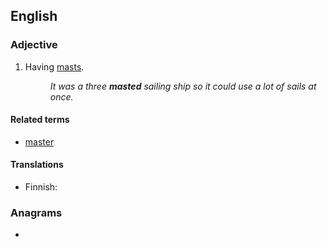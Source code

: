 ==English==

===Adjective===
{{en-adj|-}}

# Having [[mast]]s.
#: ''It was a three '''masted''' sailing ship so it could use a lot of sails at once.''

====Related terms====
* [[master#Etymology 2|master]]

====Translations====
{{trans-top|having masts}}
* Finnish: {{t|fi|-mastoinen}}
{{trans-mid}}
{{trans-bottom}}

===Anagrams===
* {{anagrams|en|demast|madest}}